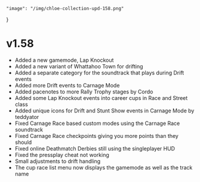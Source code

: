     "image": "/img/chloe-collection-upd-158.png"
}

# v1.58

- Added a new gamemode, Lap Knockout
- Added a new variant of Whattahoo Town for drifting
- Added a separate category for the soundtrack that plays during Drift events
- Added more Drift events to Carnage Mode
- Added pacenotes to more Rally Trophy stages by Cordo
- Added some Lap Knockout events into career cups in Race and Street class
- Added unique icons for Drift and Stunt Show events in Carnage Mode by teddyator
- Fixed Carnage Race based custom modes using the Carnage Race soundtrack
- Fixed Carnage Race checkpoints giving you more points than they should
- Fixed online Deathmatch Derbies still using the singleplayer HUD
- Fixed the pressplay cheat not working
- Small adjustments to drift handling
- The cup race list menu now displays the gamemode as well as the track name